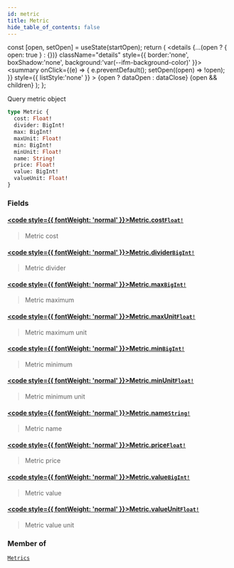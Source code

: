 ```yaml
---
id: metric
title: Metric
hide_table_of_contents: false
---
```







  const [open, setOpen] = useState(startOpen);
  return (
    <details {...(open ? { open: true } : {})} className="details" style={{ border:'none', boxShadow:'none', background:'var(--ifm-background-color)' }}>
      <summary
        onClick={(e) => {
          e.preventDefault();
          setOpen((open) => !open);
        }}
        style={{ listStyle:'none' }}
      >
      {open ? dataOpen : dataClose}
      </summary>
      {open && children}
    </details>
  );
};








Query metric object


```graphql
type Metric {
  cost: Float!
  divider: BigInt!
  max: BigInt!
  maxUnit: Float!
  min: BigInt!
  minUnit: Float!
  name: String!
  price: Float!
  value: BigInt!
  valueUnit: Float!
}
```




### Fields

#### [<code style={{ fontWeight: 'normal' }}>Metric.<b>cost</b></code>](#)<Bullet />[`Float!`](/docs/graphql-reference/scalars/float) <Badge class="badge badge--secondary" text="non-null"/> <Badge class="badge badge--secondary" text="scalar"/> 
> 
> 
> Metric cost
> 

#### [<code style={{ fontWeight: 'normal' }}>Metric.<b>divider</b></code>](#)<Bullet />[`BigInt!`](/docs/graphql-reference/scalars/big-int) <Badge class="badge badge--secondary" text="non-null"/> <Badge class="badge badge--secondary" text="scalar"/> 
> 
> 
> Metric divider
> 

#### [<code style={{ fontWeight: 'normal' }}>Metric.<b>max</b></code>](#)<Bullet />[`BigInt!`](/docs/graphql-reference/scalars/big-int) <Badge class="badge badge--secondary" text="non-null"/> <Badge class="badge badge--secondary" text="scalar"/> 
> 
> 
> Metric maximum
> 

#### [<code style={{ fontWeight: 'normal' }}>Metric.<b>maxUnit</b></code>](#)<Bullet />[`Float!`](/docs/graphql-reference/scalars/float) <Badge class="badge badge--secondary" text="non-null"/> <Badge class="badge badge--secondary" text="scalar"/> 
> 
> 
> Metric maximum unit
> 

#### [<code style={{ fontWeight: 'normal' }}>Metric.<b>min</b></code>](#)<Bullet />[`BigInt!`](/docs/graphql-reference/scalars/big-int) <Badge class="badge badge--secondary" text="non-null"/> <Badge class="badge badge--secondary" text="scalar"/> 
> 
> 
> Metric minimum
> 

#### [<code style={{ fontWeight: 'normal' }}>Metric.<b>minUnit</b></code>](#)<Bullet />[`Float!`](/docs/graphql-reference/scalars/float) <Badge class="badge badge--secondary" text="non-null"/> <Badge class="badge badge--secondary" text="scalar"/> 
> 
> 
> Metric minimum unit
> 

#### [<code style={{ fontWeight: 'normal' }}>Metric.<b>name</b></code>](#)<Bullet />[`String!`](/docs/graphql-reference/scalars/string) <Badge class="badge badge--secondary" text="non-null"/> <Badge class="badge badge--secondary" text="scalar"/> 
> 
> 
> Metric name
> 

#### [<code style={{ fontWeight: 'normal' }}>Metric.<b>price</b></code>](#)<Bullet />[`Float!`](/docs/graphql-reference/scalars/float) <Badge class="badge badge--secondary" text="non-null"/> <Badge class="badge badge--secondary" text="scalar"/> 
> 
> 
> Metric price
> 

#### [<code style={{ fontWeight: 'normal' }}>Metric.<b>value</b></code>](#)<Bullet />[`BigInt!`](/docs/graphql-reference/scalars/big-int) <Badge class="badge badge--secondary" text="non-null"/> <Badge class="badge badge--secondary" text="scalar"/> 
> 
> 
> Metric value
> 

#### [<code style={{ fontWeight: 'normal' }}>Metric.<b>valueUnit</b></code>](#)<Bullet />[`Float!`](/docs/graphql-reference/scalars/float) <Badge class="badge badge--secondary" text="non-null"/> <Badge class="badge badge--secondary" text="scalar"/> 
> 
> 
> Metric value unit
> 



### Member of

[`Metrics`](/docs/graphql-reference/objects/metrics)  <Badge class="secondary" text="object"/>

